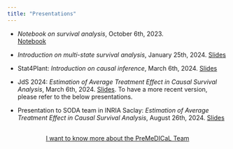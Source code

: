 ```yaml
---
title: "Presentations"
---
```


- *Notebook on survival analysis*, October 6th, 2023.  
[Notebook](https://rawcdn.githack.com/chvoinot/chvoinot.github.io/master/presentations/Survival%20presentation/Survival_analysis.html)

- *Introduction on multi-state survival analysis*, January 25th, 2024.
[Slides](https://rawcdn.githack.com/chvoinot/chvoinot.github.io/master/presentations/Multi-state%20survival%20presentation/presentation.html)

- Stat4Plant: *Introduction on causal inference*, March 6th, 2024.
[Slides](https://rawcdn.githack.com/chvoinot/chvoinot.github.io/master/presentations/Causal_inference_INRAE.pdf)

- JdS 2024: *Estimation of Average Treatment Effect in Causal Survival Analysis*, March 6th, 2024.
[Slides](https://rawcdn.githack.com/chvoinot/chvoinot.github.io/master/presentations/Causal_survival_analysis_JdS.pdf). To have a more recent version, please refer to the below presentations.

- Presentation to SODA team in INRIA Saclay: *Estimation of Average Treatment Effect in Causal Survival Analysis*, August 26th, 2024.
[Slides](https://rawcdn.githack.com/chvoinot/chvoinot.github.io/master/presentations/Causal_survival_analysis_INRIA_Saclay.pdf)

```{=html}
<div  style="margin: 30px; text-align: center;">
<a class="btn btn-primary" href="https://team.inria.fr/premedical/" role="button" target="_blank" style="padding: 15px 30px;">I want to know more about the PreMeDICaL Team</a>
</div>
```
